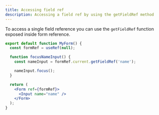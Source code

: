 ```yaml
---
title: Accessing field ref
description: Accessing a field ref by using the getFieldRef method
---
```


To access a single field reference you can use the `getFieldRef` function exposed inside form reference.

```jsx lineNumbers=true
export default function MyForm() {
  const formRef = useRef(null);

  function focusNameInput() {
    const nameInput = formRef.current.getFieldRef('name');

    nameInput.focus();
  }

  return (
    <Form ref={formRef}>
      <Input name="name" />
    </Form>
  );
}
```
